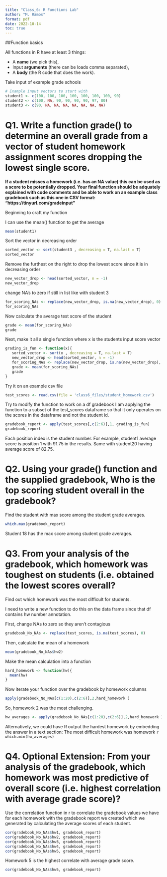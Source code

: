 ```yaml
---
title: "Class_6: R Functions Lab"
author: "M. Ramos"
format: pdf
date: 2022-10-14
toc: true
---
```


##Function basics

All functions in R have at least 3 things:

- A **name** (we pick this),
- Input **arguments** (there can be loads comma separated),
- A **body** (the R code that does the work). 

Take input of example grade schools
```r
# Example input vectors to start with
student1 <- c(100, 100, 100, 100, 100, 100, 100, 90)
student2 <- c(100, NA, 90, 90, 90, 90, 97, 80)
student3 <- c(90, NA, NA, NA, NA, NA, NA, NA)
```

# **Q1. Write a function grade() to determine an overall grade from a vector of student homework assignment scores dropping the lowest single score. **

**If a student misses a homework (i.e. has an NA value) this can be used as a score to be potentially dropped. Your final function should be adquately explained with code comments and be able to work on an example class gradebook such as this one in CSV format: “https://tinyurl.com/gradeinput”**

Beginning to craft my function

I can use the mean() function to get the average
```r
mean(student1)
```


Sort the vector in decreasing order
```r
sorted_vector <- sort(student3 , decreasing = T, na.last = T)
sorted_vector
```
Remove the furthest on the right to drop the lowest score since it is in decreasing order
```r
new_vector_drop <- head(sorted_vector, n = -1)
new_vector_drop
```

change NA's to zero if still in list like with student 3
```r
for_scoring_NAs <- replace(new_vector_drop, is.na(new_vector_drop), 0)
for_scoring_NAs
```

Now calculate the average test score of the student 
```r
grade <- mean(for_scoring_NAs)
grade
```

Next, make it all a single function where x is the students input score vector
```r
grading_is_fun <- function(x){
   sorted_vector <- sort(x , decreasing = T, na.last = T)
   new_vector_drop <- head(sorted_vector, n = -1)
   for_scoring_NAs <- replace(new_vector_drop, is.na(new_vector_drop), 0)
   grade <- mean(for_scoring_NAs)
   grade
}
```



Try it on an example csv file 
```r
test_scores <- read.csv(file = 'class6_files/student_homework.csv')
```


Try to modify the function to work on a df gradebook
I am applying the function to a subset of the test_scores dataframe so that it only operates on the scores in the dataframe and not the student id.

```r
gradebook_report <- apply(test_scores[,c(2:6)],1, grading_is_fun)
gradebook_report
```
Each position index is the student number. For example, student1 average score is position 1 with 91.75 in the results. Same with student20 having average score of 82.75.

# **Q2. Using your grade() function and the supplied gradebook, Who is the top scoring student overall in the gradebook?**

Find the student with max score among the student grade averages. 
```r
which.max(gradebook_report)
```
Student 18 has the max score among student grade averages.

# **Q3. From your analysis of the gradebook, which homework was toughest on students (i.e. obtained the lowest scores overall?**

Find out which homework was the most difficult for students. 

I need to write a new function to do this on the data frame since that df contains hw number annotation.

First, change NAs to zero so they aren't contagious 
```r
gradebook_No_NAs <- replace(test_scores, is.na(test_scores), 0)
```
Then, calculate the mean of a homework
```r
mean(gradebook_No_NAs$hw2)
```

Make the mean calculation into a function
```r
hard_homework <- function(hw){
  mean(hw)
}
```

Now iterate your function over the gradebook by homework columns
```r
apply(gradebook_No_NAs[c(1:20),c(2:6)],2,hard_homework )
```
So, homework 2 was the most challenging.

```r
hw_averages <- apply(gradebook_No_NAs[c(1:20),c(2:6)],2,hard_homework )
```


Alternatively, we could have R output the hardest homework by embedding the answer in a text section:
The most difficult homework was homework `r which.min(hw_averages)`


# **Q4. Optional Extension: From your analysis of the gradebook, which homework was most predictive of overall score (i.e. highest correlation with average grade score)?**

Use the correlation function in r to correlate the gradebook values we have for each homework with the gradebook report we created which we generated by calculating the average scores of each student. 
```r
cor(gradebook_No_NAs$hw1, gradebook_report)
cor(gradebook_No_NAs$hw2, gradebook_report)
cor(gradebook_No_NAs$hw3, gradebook_report)
cor(gradebook_No_NAs$hw4, gradebook_report)
cor(gradebook_No_NAs$hw5, gradebook_report)
```

Homework 5 is the highest correlate with average grade score.
```r
cor(gradebook_No_NAs$hw5, gradebook_report)
```


